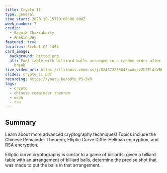 ```yaml
---
title: Crypto II
type: general
time_start: 2023-10-15T19:00:00.000Z
week_number: 7
credit:
  - Sagnik Chakraborty
  - Anakin Dey
featured: true
location: Siebel CS 1404
card_image:
  background: hitted.png
  alt: Pool table with billiard balls arranged in a random order after a single
    break
live_video_url: https://illinois.zoom.us/j/82457225584?pwd=czZUZFl4aVBKN3Y4KzRvbHZOaDg4QT09
slides: crypto_ii.pdf
recording: https://youtu.be/o9Yp_PS-3V0
tags:
  - crypto
  - chinese remainder theorem
  - ecdh
  - rsa
---
```

## Summary

Learn about more advanced cryptography techniques! Topics include the Chinese Remainder Theorem, Elliptic Curve Diffie-Hellman encryption, and RSA encryption.

Elliptic curve cryptography is similar to a game of billiards: given a billiard table with an arrangement of billiard balls, determine the precise shot that was made to put the balls in that arrangement.